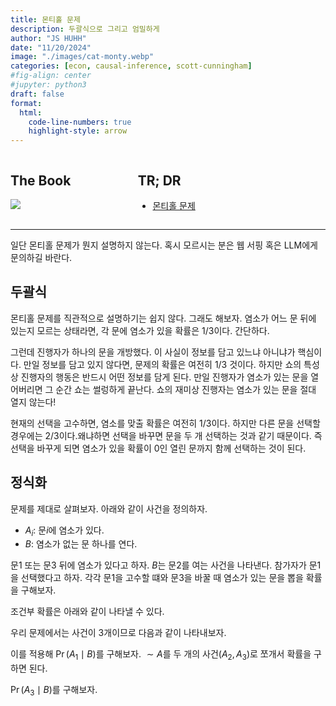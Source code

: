 ```yaml
---
title: 몬티홀 문제 
description: 두괄식으로 그리고 엄밀하게 
author: "JS HUHH"
date: "11/20/2024"
image: "./images/cat-monty.webp"
categories: [econ, causal-inference, scott-cunningham]
#fig-align: center
#jupyter: python3
draft: false
format:
  html:
    code-line-numbers: true
    highlight-style: arrow
---
```


::: columns
::: {.column width="30%"}
## The Book
[![](https://mixtape.scunning.com/images/cover.jpg)](https://mixtape.scunning.com/02-probability_and_regression)
:::

:::{.column width=5%}
:::

::: {.column width="65%"}

## TR; DR
- [몬티홀 문제](https://mixtape.scunning.com/02-probability_and_regression#monty-hall-example)
:::
:::


-----

일단 몬티홀 문제가 뭔지 설명하지 않는다. 혹시 모르시는 분은 웹 서핑 혹은 LLM에게 문의하길 바란다.

## 두괄식 

몬티홀 문제를 직관적으로 설명하기는 쉽지 않다. 그래도 해보자. 염소가 어느 문 뒤에 있는지 모르는 상태라면, 각 문에 염소가 있을 확률은 $1/3$이다. 간단하다. 

그런데 진행자가 하나의 문을 개방했다. 이 사실이 정보를 담고 있느냐 아니냐가 핵심이다. 만일 정보를 담고 있지 않다면, 문제의 확률은 여전히 $1/3$ 것이다. 하지만 쇼의 특성상 진행자의 행동은 반드시 어떤 정보를 담게 된다. 만일 진행자가 염소가 있는 문을 열어버리면 그 순간 쇼는 썰렁하게 끝난다. 쇼의 재미상 진행자는 염소가 있는 문을 절대 열지 않는다! 

현재의 선택을 고수하면, 염소를 맞출 확률은 여전히 $1/3$이다. 하지만 다른 문을 선택할 경우에는 $2/3$이다.왜냐하면 선택을 바꾸면 문을 두 개 선택하는 것과 같기 때문이다. 즉 선택을 바꾸게 되면 염소가 있을 확률이 0인 열린 문까지 함께 선택하는 것이 된다. 

## 정식화 

문제를 제대로 살펴보자. 아래와 같이 사건을 정의하자. 

- $A_i$: 문$i$에 염소가 있다. 
- $B$: 염소가 없는 문 하나를 연다. 

문1 또는 문3 뒤에 염소가 있다고 하자. $B$는 문2를 여는 사건을 나타낸다. 참가자가 문1을 선택했다고 하자. 각각 문1을 고수할 떄와 문3을 바꿀 때 염소가 있는 문을 뽑을 확률을 구해보자.  

조건부 확률은 아래와 같이 나타낼 수 있다. 

\begin{equation}
    \Pr(A \mid B) = \frac{\Pr(B \mid A) \Pr(A)}{\Pr(B \mid A) \Pr(A) + \Pr(B \mid \sim A) \Pr(\sim A)}
\end{equation}

우리 문제에서는 사건이 3개이므로 다음과 같이 나타내보자. 



이를 적용해 $\Pr(A_1 \mid B)$를 구해보자. $\sim A$를 두 개의 사건($A_2, A_3$)로 쪼개서 확률을 구하면 된다. 

\begin{align*}
    \Pr(A_1 \mid B) &= \frac{\frac{1}{2} \cdot \frac{1}{3}}{\frac{1}{2} \cdot \frac{1}{3} + 0 \cdot \frac{1}{3} + 1.0 \cdot \frac{1}{3}} \\
    &= \frac{\frac{1}{6}}{\frac{1}{6} + \frac{2}{6}} \\
    &= \frac{1}{3}
\end{align*}


$\Pr(A_3 \mid B)$를 구해보자. 

\begin{align*}
    \Pr(A_3 \mid B) &= \frac{\Pr(B \mid A_3) \Pr(A_3)}{\Pr(B \mid A_3) \Pr(A_3) + \Pr(B \mid A_2) \Pr(A_2) + \Pr(B \mid A_1) \Pr(A_1)} \\
    &= \frac{1.0 \cdot \frac{1}{3}}{1.0 \cdot \frac{1}{3} + 0 \cdot \frac{1}{3} + \frac{1}{2} \cdot \frac{1}{3}} \\
    &= \frac{2}{3}
\end{align*}
